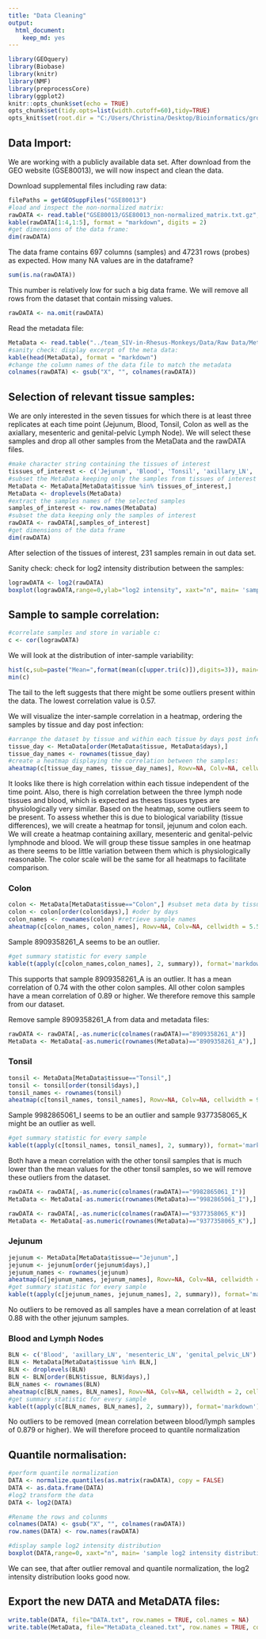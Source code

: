 ```yaml
---
title: "Data Cleaning"
output: 
  html_document: 
    keep_md: yes
---
```



```r
library(GEOquery)
library(Biobase)
library(knitr)
library(NMF)
library(preprocessCore)
library(ggplot2)
knitr::opts_chunk$set(echo = TRUE)
opts_chunk$set(tidy.opts=list(width.cutoff=60),tidy=TRUE)
opts_knit$set(root.dir = "C:/Users/Christina/Desktop/Bioinformatics/group project/team_SIV-in-Rhesus-Monkeys")
```

## Data Import:

We are working with a publicly available data set. After download from the GEO website (GSE80013), we will now inspect and clean the data.

Download supplemental files including raw data:
```r
filePaths = getGEOSuppFiles("GSE80013")
#load and inspect the non-normalized matrix:
rawDATA <- read.table("GSE80013/GSE80013_non-normalized_matrix.txt.gz", header=TRUE, row.names = 1)
kable(rawDATA[1:4,1:5], format = "markdown", digits = 2)
#get dimensions of the data frame:
dim(rawDATA)
```

The data frame contains 697 columns (samples) and 47231 rows (probes) as expected. How many NA values are in the dataframe?
```r
sum(is.na(rawDATA))
```

This number is relatively low for such a big data frame. We will remove all rows from the dataset that contain missing values.
```r
rawDATA <- na.omit(rawDATA)
```

Read the metadata file:
```r
MetaData <- read.table("../team_SIV-in-Rhesus-Monkeys/Data/Raw Data/Metadata.txt", header = TRUE)
#sanity check: display excerpt of the meta data:
kable(head(MetaData), format = "markdown")
#change the column names of the data file to match the metadata
colnames(rawDATA) <- gsub("X", "", colnames(rawDATA))
```

## Selection of relevant tissue samples:
We are only interested in the seven tissues for which there is at least three replicates at each time point (Jejunum, Blood, Tonsil, Colon as well as the axiallary, mesenteric and genital-pelvic Lymph Node). We will select these samples and drop all other samples from the MetaData and the rawDATA files.
```r
#make character string containing the tissues of interest
tissues_of_interest <- c('Jejunum', 'Blood', 'Tonsil', 'axillary_LN', 'mesenteric_LN', 'genital_pelvic_LN', 'Colon')
#subset the MetaData keeping only the samples from tissues of interest
MetaData <- MetaData[MetaData$tissue %in% tissues_of_interest,]
MetaData <- droplevels(MetaData)
#extract the samples names of the selected samples
samples_of_interest <- row.names(MetaData)
#subset the data keeping only the samples of interest
rawDATA <- rawDATA[,samples_of_interest]
#get dimensions of the data frame
dim(rawDATA)
```

After selection of the tissues of interest, 231 samples remain in out data set.

Sanity check: check for log2 intensity distribution between the samples:
```r
lograwDATA <- log2(rawDATA)
boxplot(lograwDATA,range=0,ylab="log2 intensity", xaxt="n", main= 'sample log2 intensity distribution')
```

## Sample to sample correlation:
```r
#correlate samples and store in variable c:
c <- cor(lograwDATA)
```

We will look at the distribution of inter-sample variability:
```r
hist(c,sub=paste("Mean=",format(mean(c[upper.tri(c)]),digits=3)), main='inter-sample variability')
min(c)
```

The tail to the left suggests that there might be some outliers present within the data. The lowest correlation value is 0.57. 

We will visualize the inter-sample correlation in a heatmap, ordering the samples by tissue and day post infection:
```r
#arrange the dataset by tissue and within each tissue by days post infection
tissue_day <- MetaData[order(MetaData$tissue, MetaData$days),]
tissue_day_names <- rownames(tissue_day)
#create a heatmap displaying the correlation between the samples:
aheatmap(c[tissue_day_names, tissue_day_names], Rowv=NA, Colv=NA, cellwidth = 1.2, cellheight = 1.2, annRow = list(Tissue=tissue_day$tissue, Day=as.factor(tissue_day$days)))
```

It looks like there is high correlation within each tissue independent of the time point. Also, there is high correlation between the three lymph node tissues and blood, which is expected as theses tissues types are physiologically very similar. Based on the heatmap, some outliers seem to be present. To assess whether this is due to biological variability (tissue differences), we will create a heatmap for tonsil, jejunum and colon each. We will create a heatmap containing axillary, mesenteric and genital-pelvic lymphnode and blood. We will group these tissue samples in one heatmap as there seems to be little variation between them which is physiologically reasonable. The color scale will be the same for all heatmaps to facilitate comparison.

### Colon
```r
colon <- MetaData[MetaData$tissue=="Colon",] #subset meta data by tissue of interest
colon <- colon[order(colon$days),] #oder by days
colon_names <- rownames(colon) #retrieve sample names
aheatmap(c[colon_names, colon_names], Rowv=NA, Colv=NA, cellwidth = 5.5, cellheight = 5.5, annRow = list(Day=as.factor(colon$days)), breaks=0.8) #make heatmap of the subsetted correlation matrix
```

Sample 8909358261_A seems to be an outlier. 
```r
#get summary statistic for every sample
kable(t(apply(c[colon_names,colon_names], 2, summary)), format='markdown')
```

This supports that sample 8909358261_A is an outlier. It has a mean correlation of 0.74 with the other colon samples. All other colon samples have a mean correlation of 0.89 or higher. We therefore remove this sample from our dataset.

Remove sample 8909358261_A from data and metadata files:
```r
rawDATA <- rawDATA[,-as.numeric(colnames(rawDATA)=="8909358261_A")]
MetaData <- MetaData[-as.numeric(rownames(MetaData)=="8909358261_A"),]
```

### Tonsil
```r
tonsil <- MetaData[MetaData$tissue=="Tonsil",]
tonsil <- tonsil[order(tonsil$days),]
tonsil_names <- rownames(tonsil)
aheatmap(c[tonsil_names, tonsil_names], Rowv=NA, Colv=NA, cellwidth = 9, cellheight = 9, annRow = list(Day=as.factor(tonsil$days)), breaks=0.8)
```

Sample 9982865061_I seems to be an outlier and sample 9377358065_K might be an outlier as well.

```r
#get summary statistic for every sample
kable(t(apply(c[tonsil_names, tonsil_names], 2, summary)), format='markdown')
```

Both have a mean correlation with the other tonsil samples that is much lower than the mean values for the other tonsil samples, so we will remove these outliers from the dataset.
```r
rawDATA <- rawDATA[,-as.numeric(colnames(rawDATA)=="9982865061_I")]
MetaData <- MetaData[-as.numeric(rownames(MetaData)=="9982865061_I"),]

rawDATA <- rawDATA[,-as.numeric(colnames(rawDATA)=="9377358065_K")]
MetaData <- MetaData[-as.numeric(rownames(MetaData)=="9377358065_K"),]
```

### Jejunum
```r
jejunum <- MetaData[MetaData$tissue=="Jejunum",]
jejunum <- jejunum[order(jejunum$days),]
jejunum_names <- rownames(jejunum)
aheatmap(c[jejunum_names, jejunum_names], Rowv=NA, Colv=NA, cellwidth = 9, cellheight = 9, annRow = list(Day=as.factor(jejunum$days)), breaks=0.8)
#get summary statistic for every sample
kable(t(apply(c[jejunum_names, jejunum_names], 2, summary)), format='markdown')
```

No outliers to be removed as all samples have a mean correlation of at least 0.88 with the other jejunum samples.

### Blood and Lymph Nodes
```r
BLN <- c('Blood', 'axillary_LN', 'mesenteric_LN', 'genital_pelvic_LN')
BLN <- MetaData[MetaData$tissue %in% BLN,]
BLN <- droplevels(BLN)
BLN <- BLN[order(BLN$tissue, BLN$days),]
BLN_names <- rownames(BLN)
aheatmap(c[BLN_names, BLN_names], Rowv=NA, Colv=NA, cellwidth = 2, cellheight = 2, annRow = list(Tissue=BLN$tissue, Day=as.factor(BLN$days)), breaks=0.8)
#get summary statistic for every sample
kable(t(apply(c[BLN_names, BLN_names], 2, summary)), format='markdown')
```

No outliers to be removed (mean correlation between blood/lymph samples of 0.879 or higher). We will therefore proceed to quantile normalization

## Quantile normalisation: 
```r
#perform quantile normalization
DATA <- normalize.quantiles(as.matrix(rawDATA), copy = FALSE)
DATA <- as.data.frame(DATA)
#log2 transform the data
DATA <- log2(DATA)

#Rename the rows and colunms 
colnames(DATA) <- gsub("X", "", colnames(rawDATA))
row.names(DATA) <- row.names(rawDATA)

#display sample log2 intensity distribution
boxplot(DATA,range=0, xaxt="n", main= 'sample log2 intensity distribution after quantile normalization')
```

We can see, that after outlier removal and quantile normalization, the log2 intensity distribution looks good now.

## Export the new DATA and MetaDATA files:
```r
write.table(DATA, file="DATA.txt", row.names = TRUE, col.names = NA)
write.table(MetaData, file="MetaData_cleaned.txt", row.names = TRUE, col.names = NA)
```

